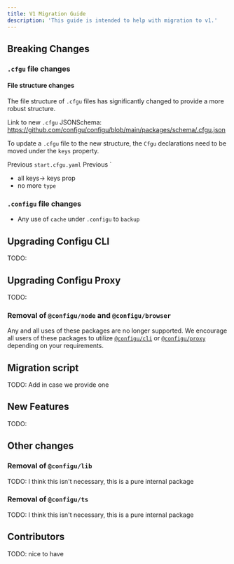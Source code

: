 ```yaml
---
title: V1 Migration Guide
description: 'This guide is intended to help with migration to v1.'
---
```


## Breaking Changes

### `.cfgu` file changes

#### File structure changes

The file structure of `.cfgu` files has significantly changed to provide a more robust structure.

Link to new `.cfgu` JSONSchema: https://github.com/configu/configu/blob/main/packages/schema/.cfgu.json

To update a `.cfgu` file to the new structure, the `Cfgu` declarations need to be moved under the `keys` property.

Previous `start.cfgu.yaml`
Previous `

- all keys-> keys prop
- no more `type`

### `.configu` file changes

- Any use of `cache` under `.configu` to `backup`

## Upgrading Configu CLI

TODO:

## Upgrading Configu Proxy

TODO:

### Removal of `@configu/node` and `@configu/browser`

Any and all uses of these packages are no longer supported. We encourage all users of these packages to utilize [`@configu/cli`](https://docs.configu.com/interfaces/cli/overview) or [`@configu/proxy`](https://docs.configu.com/interfaces/proxy/overview) depending on your requirements.

## Migration script

TODO: Add in case we provide one

## New Features

TODO:

## Other changes

### Removal of `@configu/lib`

TODO: I think this isn't necessary, this is a pure internal package

### Removal of `@configu/ts`

TODO: I think this isn't necessary, this is a pure internal package

## Contributors

TODO: nice to have
